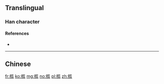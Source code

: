 {{also|檻}}
==Translingual==

===Han character===
{{Han char|rn=75|rad=木|as=10|sn=14|four=|canj=DLIT|ids=⿰木监}}

====References====
* {{Han ref|kx=0546.251|hdz=21263.150|uh=69DB|ud=27099}}

----

==Chinese==
{{zh-see|檻}}

[[fr:槛]]
[[ko:槛]]
[[mg:槛]]
[[no:槛]]
[[pl:槛]]
[[zh:槛]]